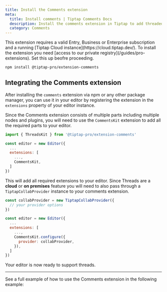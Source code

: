 ```yaml
---
title: Install the Comments extension
meta:
  title: Install comments | Tiptap Comments Docs
  description: Install the comments extension in Tiptap to add threaded discussions to your editor and app. Learn more in the docs!
  category: Comments
---
```



<Callout title="Subscription required" variant="warning">
  This extension requires a valid Entry, Business or Enterprise subscription and a running [Tiptap
  Cloud instance](https://cloud.tiptap.dev/). To install the extension you need [access to our
  private registry](/guides/pro-extensions). Set this up beofre proceeding.
</Callout>

```bash
npm install @tiptap-pro/extension-comments
```

## Integrating the Comments extension

After installing the `comments` extension via npm or any other package manager, you can use it in your editor by registering the extension in the `extensions` property of your editor instance.

Since the Comments extension consists of multiple parts including multiple nodes and plugins, you will need to use the `CommentsKit` extension to add all the required parts to your editor.

```js
import { ThreadsKit } from '@tiptap-pro/extension-comments'

const editor = new Editor({
  ...
  extensions: [
    ...,
    CommentsKit,
  ]
})
```

This will add all required extensions to your editor. Since Threads are a **cloud** or **on premises** feature you will need to also pass through a `TiptapCollabProvider` instance to your comments extension.

```js
const collabProvider = new TiptapCollabProvider({
  // your provider options
})

const editor = new Editor({
  ...
  extensions: [
    ...,
    CommentsKit.configure({
      provider: collabProvider,
    }),
  ]
})
```

Your editor is now ready to support threads.

<hr />

See a full example of how to use the Comments extension in the following example:

<CodeDemo isPro path="/Extensions/Comments?inline=false&hideSource=false" />
